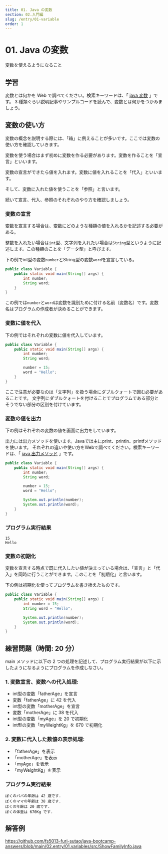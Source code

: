 ```yaml
---
title: 01. Java の変数
section: 02.入門編
slug: /entry/01-variable
order: 1
---
```


# 01. Java の変数

<p className="goal">変数を使えるようになること</p>

## 学習

変数とは何かを Web で調べてください。検索キーワードは、「 [java 変数](https://www.google.com/search?q=java+変数) 」です。
3 種類ぐらい説明記事やサンプルコードを読んで、変数とは何かをつかみましょう。

## 変数の使い方

変数の概念を説明する際には、「箱」に例えることが多いです。ここでは変数の使い方を確認していきます。

変数を使う場合はまず初めに変数を作る必要があります。変数を作ることを「宣言」といいます。

変数の宣言ができたら値を入れます。変数に値を入れることを「代入」といいます。

そして、変数に入れた値を使うことを「参照」と言います。

続いて宣言、代入、参照のそれぞれのやり方を確認しましょう。

### 変数の宣言

変数を宣言する場合は、変数にどのような種類の値を入れるかを記述する必要がある。

整数を入れたい場合は`int`型、文字列を入れたい場合は`String`型というように記述します。この種類のことを「データ型」と呼びます。

下の例でint型の変数`number`とString型の変数`word`を宣言している。

```java
public class Variable {
    public static void main(String[] args) {
        int number;
        String word;
    }
}
```

この例では`number`と`word`は変数を識別ために付ける名前（変数名）です。変数名はプログラムの作成者が決めることができます。

### 変数に値を代入

下の例ではそれぞれの変数に値を代入しています。

```java
public class Variable {
    public static void main(String[] args) {
        int number;
        String word;

        number = 15;
        word = "Hello";
    }
}
```
ここで注意が必要なのは「文字列」を扱う場合にダブルクォートで囲む必要があることです。
文字列にダブルクォートを付けることでプログラムである部分とそうでない部分の区別を付けています。

### 変数の値を出力

下の例はそれぞれの変数の値を画面に出力をしています。

出力には出力メソッドを使います。Javaでは主にprint、println、printfメソッドを使います。
それぞれの違いや使い方をWebで調べてください。検索キーワードは、「 [java 出力メソッド](https://www.google.com/search?q=java+出力メソッド) 」です。

```java
public class Variable {
    public static void main(String[] args) {
        int number;
        String word;

        number = 15;
        word = "Hello";

        System.out.println(number);
        System.out.println(word);
    }
}
```

### プログラム実行結果

```
15
Hello
```

### 変数の初期化

変数を宣言する時点で既に代入したい値が決まっている場合は、「宣言」と「代入」を同時に行うことができます。このことを「初期化」と言います。

下の例は初期化を使ってプログラムを書き換えたものです。

```java
public class Variable {
    public static void main(String[] args) {
        int number = 15;
        String word = "Hello";

        System.out.println(number);
        System.out.println(word);
    }
}
```

## 練習問題（時間: 20 分）

main メソッドに以下の 2 つの処理を記述して、プログラム実行結果が以下に示したようになるようにプログラムを作成しなさい。

### 1. 変数宣言、変数への代入処理:

- int型の変数「fatherAge」を宣言
- 変数「fatherAge」に 42 を代入
- int型の変数「motherAge」を宣言
- 変数「motherAge」に 38 を代入
- int型の変数「myAge」を 20 で初期化
- int型の変数「myWeightKg」を 670 で初期化

### 2. 変数に代入した数値の表示処理:

- 「fatherAge」を表示
- 「motherAge」を表示
- 「myAge」を表示
- 「myWeightKg」を表示

### プログラム実行結果

```
ぼくのパパの年齢は 42 歳です.
ぼくのママの年齢は 38 歳です.
ぼくの年齢は 20 歳です.
ぼくの体重は 670Kg です.
```

## 解答例

https://github.com/fs5013-furi-sutao/java-bootcamp-answers/blob/main/02.entry/01.variables/src/ShowFamilyInfo.java
